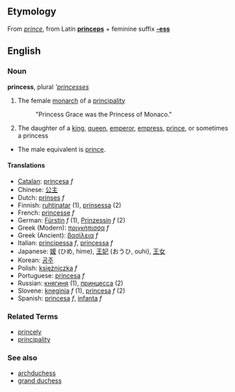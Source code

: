 ==Etymology==
From ''[[prince]]'', from Latin '''[[princeps]]''' + feminine suffix '''[[-ess]]'''

==English==
===Noun===
'''princess''', plural '''[[princesses]]''

#The female [[monarch]] of a [[principality]]
#: "Princess Grace was the Princess of Monaco."
#The daughter of a [[king]], [[queen]], [[emperor]], [[empress]], [[prince]], or sometimes a princess
*The male equivalent is [[prince]].

====Translations====
*[[Catalan]]: [[princesa]] ''f''
*Chinese: [[公主]]
*Dutch: [[prinses]] ''f''
*Finnish: [[ruhtinatar]] (1), [[prinsessa]] (2)
*French: [[princesse]] ''f''
*German: [[Fürstin]] ''f'' (1), [[Prinzessin]] ''f'' (2)
*Greek (Modern): [[πριγκήπισσα]] ''f''
*Greek (Ancient): [[βασίλεια]] ''f''
*Italian: [[principessa]] ''f'', [[princessa]] ''f''
*Japanese: [[媛]] (ひめ, hime), [[王妃]] (おうひ, ouhi), [[王女]]
*Korean: [[공주]]
*Polish: [[księżniczka]] ''f''
*Portuguese: [[princesa]] ''f''
*Russian: [[княгиня]] (1), [[принцесса]] (2)
*Slovene: [[kneginja]] ''f'' (1), [[princesa]] ''f'' (2)
*Spanish: [[princesa]] ''f'', [[infanta]] ''f''

===Related Terms===
*[[princely]]
*[[principality]]

===See also===
*[[archduchess]]
*[[grand duchess]]